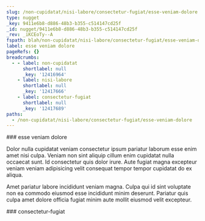 ```yaml
---
slug: /non-cupidatat/nisi-labore/consectetur-fugiat/esse-veniam-dolore
type: nugget
_key: 9411e6b8-d886-48b3-b355-c514147cd25f
_id: nugget/9411e6b8-d886-48b3-b355-c514147cd25f
_rev: _iKCEoTy--A
fspath: blah/non-cupidatat/nisi-labore/consectetur-fugiat/esse-veniam-dolore.md
label: esse veniam dolore
pageRefs: {}
breadcrumbs:
  - - label: non-cupidatat
      shortlabel: null
      _key: '12416964'
    - label: nisi-labore
      shortlabel: null
      _key: '12417666'
    - label: consectetur-fugiat
      shortlabel: null
      _key: '12417689'
paths:
  - /non-cupidatat/nisi-labore/consectetur-fugiat/esse-veniam-dolore
---
```


<NuggetArea>
<Nugget slug="/non-cupidatat/nisi-labore/consectetur-fugiat/esse-veniam-dolore" type="nugget" _key="9411e6b8-d886-48b3-b355-c514147cd25f" _id="nugget/9411e6b8-d886-48b3-b355-c514147cd25f" _rev="_iKCEoTy--A" fspath="blah/non-cupidatat/nisi-labore/consectetur-fugiat/esse-veniam-dolore.md" label="esse veniam dolore" paths="/non-cupidatat/nisi-labore/consectetur-fugiat/esse-veniam-dolore">
<NuggetBody>
### esse veniam dolore

Dolor nulla cupidatat veniam consectetur ipsum pariatur laborum esse enim amet nisi culpa. Veniam non sint aliquip cillum enim cupidatat nulla occaecat sunt. Id consectetur quis dolor irure. Aute fugiat magna excepteur veniam veniam adipisicing velit consequat tempor tempor cupidatat do ex aliqua.

Amet pariatur labore incididunt veniam magna. Culpa qui id sint voluptate non ea commodo eiusmod esse incididunt minim deserunt. Pariatur quis culpa amet dolore officia fugiat minim aute mollit eiusmod velit excepteur.

</NuggetBody>
<Breadcrumbs>
<Crumbs>
<Crumb _key="12416964" label="non-cupidatat" /><Crumb _key="12417666" label="nisi-labore" /><Crumb _key="12417689" label="consectetur-fugiat" />
</Crumbs>
</Breadcrumbs>
</Nugget>

<NuggetsInbound>
</NuggetsInbound>
<NuggetsOutbound>
</NuggetsOutbound>
</NuggetArea>
<PassagesInbound>
<Passage direction="inbound" type="passage" _key="12417689" _id="passage/12417689" _rev="_iKCEoTu--A" label="consectetur-fugiat" passage="consectetur-fugiat" fspath="blah/non-cupidatat/nisi-labore/consectetur-fugiat" paths="/non-cupidatat/nisi-labore/consectetur-fugiat" slug="/non-cupidatat/nisi-labore/consectetur-fugiat">
<NuggetBody>
### consectetur-fugiat

</NuggetBody>
<Breadcrumbs>
<Crumbs>
<Crumb _key="12416964" label="non-cupidatat" /><Crumb _key="12417666" label="nisi-labore" />
</Crumbs>
</Breadcrumbs>
</Passage>

</PassagesInbound>
<PassagesOutbound>
</PassagesOutbound>
